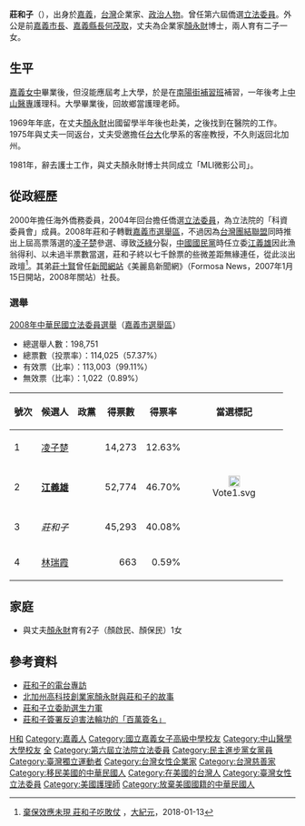 {{Infobox AM
| name  = 莊和子
| image = Mr. and Mrs. Yen.jpg
| image_size = 200px
| caption = 莊和子（左）、[[顏永財|顏永財]]（右）夫婦
| order= {{ROC}}第6屆[[立法委員|立法委員]]
| term_start = 2005年2月1日 
| term_end = 2008年1月31日
| constituency = [[全國不分區及僑居國外國民選區|僑居國外國民選區]]
| sex = 女
| birth_date = {{Birth date and age|1945|5|20}}
| birth_place = {{TWN-JPN}}[[臺南州|臺南州]][[嘉義市_(州轄市)|嘉義市]]
| death_date =
| death_place =
| nationality = {{USA}}
| party = {{DPP}}
| spouse = 
| parents = 
| 民族 = 
| occupation = 
| alma_mater = 
| educate       =
* [[嘉義女中|臺灣省立嘉義女子中學]]高中部
* [[中山醫學大學|中山醫學院]]護理學系
* 台灣護理師與助產士執照
* 美國註冊護士執照
|past           =
* [[嘉義家職|臺灣省立嘉義高級家事職業學校]]教師
* 加州醫院護士與保健專員
* 北加州台灣工商會長
* [[太平洋時報|太平洋時報]] 董事（1995年3月～迄今）
* 僑務立法委員（2004年12月11日～2008年1月31日）
* 微相科技公司（台灣） 董事長<ref>[https://www.sipa.gov.tw/home.jsp?serno=201002010011&mserno=201002010011&menudata=chinesemenu&contlink=ap/manufacturers_1_3_view.jsp&level2=Y&dataserno=A0184&stype=C&qsipa=01 竹科工廠資料]</ref>
}}

'''莊和子'''（{{bd|1945年|5月20日|catIdx=C莊}}），出身於[[嘉義|嘉義]]，[[台灣|台灣]]企業家、[[政治人物|政治人物]]。曾任第六屆僑選[[立法委員|立法委員]]。外公是前[[嘉義市長|嘉義市長]]、[[嘉義縣長|嘉義縣長]][[何茂取|何茂取]]，丈夫為企業家[[顏永財|顏永財]]博士，兩人育有二子一女。

==生平==
[[嘉義女中|嘉義女中]]畢業後，但沒能應屆考上大學，於是在[[南陽街|南陽街]][[補習班|補習班]]補習，一年後考上[[中山醫學大學|中山醫專]]護理科。大學畢業後，回故鄉當護理老師。

1969年年底，在丈夫[[顏永財|顏永財]]出國留學半年後也赴美，之後找到在醫院的工作。1975年與丈夫一同返台，丈夫受邀擔任[[台大|台大]]化學系的客座教授，不久則返回北加州。

1981年，辭去護士工作，與丈夫顏永財博士共同成立「MLI微影公司」。

==從政經歷==
2000年擔任海外僑務委員，2004年回台擔任僑選[[立法委員|立法委員]]，為立法院的「科資委員會」成員。2008年莊和子轉戰[[嘉義市選舉區|嘉義市選舉區]]，不過因為[[台灣團結聯盟|台灣團結聯盟]]同時推出上屆高票落選的[[凌子楚|凌子楚]]參選、導致[[泛綠|泛綠]]分裂，[[中國國民黨|中國國民黨]]時任立委[[江義雄|江義雄]]因此漁翁得利、以未過半票數當選，莊和子終以七千餘票的些微差距無緣連任，從此淡出政壇<ref>[http://www.epochtimes.com/b5/8/1/13/n1975322.htm 棄保效應未現 莊和子吃敗仗] {{Wayback|url=http://www.epochtimes.com/b5/8/1/13/n1975322.htm |date=20191024155434 }}，[[大紀元|大紀元]]，2018-01-13</ref>。其弟[[莊士賢|莊士賢]]曾任[[新聞|新聞]][[網站|網站]]《美麗島新聞網》（Formosa News，2007年1月15日開站，2008年關站）社長。

===選舉===
[[2008年中華民國立法委員選舉|2008年中華民國立法委員選舉]]（[[嘉義市選舉區|嘉義市選舉區]]）
*總選舉人數：198,751
*總票數（投票率）：114,025（57.37%）
*有效票（比率）：113,003（99.11%）
*無效票（比率）：1,022（0.89%）
{|class=wikitable
!號次
!候選人
!政黨
!得票數
!得票率
!當選標記
|-
|1
|[[凌子楚|凌子楚]]
|{{Tsu}}
|align="right"|14,273
|align="right"|12.63%
| 
|-
|2
|'''[[江義雄|江義雄]]'''
|{{Kmt}}
|align="right"|52,774
|align="right"|46.70%
|align="center"|[[File:Vote1.svg|20px]]
|-
|3
|''莊和子''
|{{Dpp}}
|align="right"|45,293
|align="right"|40.08%
| 
|-
|4
|[[林瑞霞|林瑞霞]]
|{{Gpt}}
|align="right"|663
|align="right"|0.59%
| 
|}

==家庭==
*與丈夫[[顏永財|顏永財]]育有2子（顏啟民、顏保民）1女

==參考資料==
{{Reflist}}
* [http://www.epochtimes.com/b5/7/9/30/n1851594.htm 莊和子的電台專訪] {{Wayback|url=http://www.epochtimes.com/b5/7/9/30/n1851594.htm |date=20191024155518 }}
* [https://www.taiwandaily.net/%E9%A1%8F%E6%B0%B8%E8%B2%A1%E8%88%87%E8%8E%8A%E5%92%8C%E5%AD%90-%E5%8D%83%E9%87%91%E5%A5%B3%E6%84%9B%E4%B8%8A%E7%AA%AE%E5%B0%8F%E5%AD%90/ 北加州高科技創業家顏永財與莊和子的故事] {{Wayback|url=https://www.taiwandaily.net/%E9%A1%8F%E6%B0%B8%E8%B2%A1%E8%88%87%E8%8E%8A%E5%92%8C%E5%AD%90-%E5%8D%83%E9%87%91%E5%A5%B3%E6%84%9B%E4%B8%8A%E7%AA%AE%E5%B0%8F%E5%AD%90/ |date=20190830182914 }}
* [http://www.epochtimes.com/b5/7/12/28/n1957937.htm 莊和子立委助選生力軍] {{Wayback|url=http://www.epochtimes.com/b5/7/12/28/n1957937.htm |date=20191024155214 }}
* [http://www.epochtimes.com/b5/8/1/10/n1972474.htm 莊和子簽署反迫害法輪功的「百萬簽名」] {{Wayback|url=http://www.epochtimes.com/b5/8/1/10/n1972474.htm |date=20191024163042 }}

{{DEFAULTSORT:Chuang}}
[[Category:莊姓|H和]]
[[Category:嘉義人|Category:嘉義人]]
[[Category:國立嘉義女子高級中學校友|Category:國立嘉義女子高級中學校友]]
[[Category:中山醫學大學校友|Category:中山醫學大學校友]]
[[Category:民主進步黨籍立法委員|全]]
[[Category:第六屆立法院立法委員|Category:第六屆立法院立法委員]]
[[Category:民主進步黨女黨員|Category:民主進步黨女黨員]]
[[Category:臺灣獨立運動者|Category:臺灣獨立運動者]]
[[Category:台灣女性企業家|Category:台灣女性企業家]]
[[Category:台灣慈善家|Category:台灣慈善家]]
[[Category:移民美國的中華民國人|Category:移民美國的中華民國人]]
[[Category:在美國的台灣人|Category:在美國的台灣人]]
[[Category:臺灣女性立法委員|Category:臺灣女性立法委員]]
[[Category:美國護理師|Category:美國護理師]]
[[Category:放棄美國國籍的中華民國人|Category:放棄美國國籍的中華民國人]]